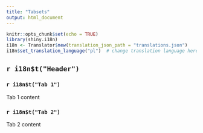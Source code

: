 ```yaml
---
title: "Tabsets"
output: html_document
---
```


```r
knitr::opts_chunk$set(echo = TRUE)
library(shiny.i18n)
i18n <- Translator$new(translation_json_path = "translations.json")
i18n$set_translation_language("pl")  # change translation language here
```

## `r i18n$t("Header")` {.tabset}

### `r i18n$t("Tab 1")` 

Tab 1 content

### `r i18n$t("Tab 2")`

Tab 2 content
